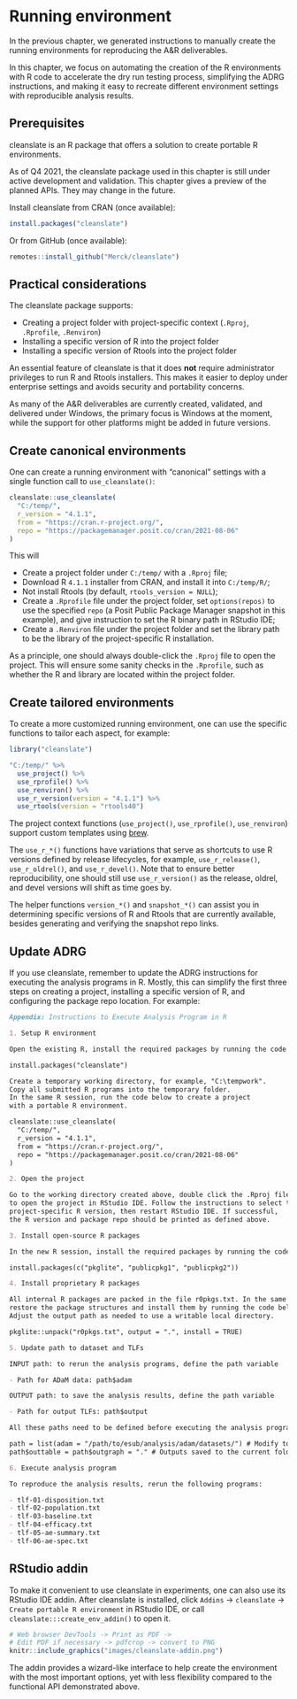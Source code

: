 # Running environment {#sec-running-environment}

In the previous chapter, we generated instructions to manually
create the running environments for reproducing the A&R deliverables.

In this chapter, we focus on automating the creation of
the R environments with R code to accelerate the dry run testing process,
simplifying the ADRG instructions, and making it easy to recreate
different environment settings with reproducible analysis results.

## Prerequisites

cleanslate is an R package that offers a solution to
create portable R environments.

::: {.callout-note}
As of Q4 2021, the cleanslate package used in this chapter
is still under active development and validation.
This chapter gives a preview of the planned APIs.
They may change in the future.
:::

Install cleanslate from CRAN (once available):

```r
install.packages("cleanslate")
```

Or from GitHub (once available):

```r
remotes::install_github("Merck/cleanslate")
```

## Practical considerations

The cleanslate package supports:

- Creating a project folder with project-specific context
  (`.Rproj`, `.Rprofile`, `.Renviron`)
- Installing a specific version of R into the project folder
- Installing a specific version of Rtools into the project folder

An essential feature of cleanslate is that it does **not** require
administrator privileges to run R and Rtools installers.
This makes it easier to deploy under enterprise settings
and avoids security and portability concerns.

As many of the A&R deliverables are currently created, validated, and delivered
under Windows, the primary focus is Windows at the moment,
while the support for other platforms might be added in future versions.

## Create canonical environments

One can create a running environment with "canonical" settings with a
single function call to `use_cleanslate()`:

```r
cleanslate::use_cleanslate(
  "C:/temp/",
  r_version = "4.1.1",
  from = "https://cran.r-project.org/",
  repo = "https://packagemanager.posit.co/cran/2021-08-06"
)
```

This will

- Create a project folder under `C:/temp/` with a `.Rproj` file;
- Download R `4.1.1` installer from CRAN, and install it into `C:/temp/R/`;
- Not install Rtools (by default, `rtools_version = NULL`);
- Create a `.Rprofile` file under the project folder, set `options(repos)`
  to use the specified `repo` (a Posit Public Package Manager snapshot in this example),
  and give instruction to set the R binary path in RStudio IDE;
- Create a `.Renviron` file under the project folder and set the
  library path to be the library of the project-specific R installation.

As a principle, one should always double-click the `.Rproj` file to
open the project.
This will ensure some sanity checks in the `.Rprofile`, such as whether the
R and library are located within the project folder.

## Create tailored environments

To create a more customized running environment, one can use the specific
functions to tailor each aspect, for example:

```r
library("cleanslate")

"C:/temp/" %>%
  use_project() %>%
  use_rprofile() %>%
  use_renviron() %>%
  use_r_version(version = "4.1.1") %>%
  use_rtools(version = "rtools40")
```

The project context functions
(`use_project()`, `use_rprofile()`, `use_renviron`) support custom templates
using [brew](https://cran.r-project.org/package=brew).

The `use_r_*()` functions have variations that serve as shortcuts
to use R versions defined by release lifecycles, for example,
`use_r_release()`, `use_r_oldrel()`, and `use_r_devel()`.
Note that to ensure better reproducibility, one should still use
`use_r_version()` as the release, oldrel, and devel versions will
shift as time goes by.

The helper functions `version_*()` and `snapshot_*()` can assist you
in determining specific versions of R and Rtools that are currently available,
besides generating and verifying the snapshot repo links.

## Update ADRG

If you use cleanslate, remember to update the ADRG instructions for
executing the analysis programs in R. Mostly, this can simplify
the first three steps on creating a project, installing a specific
version of R, and configuring the package repo location.
For example:

```markdown
Appendix: Instructions to Execute Analysis Program in R

1. Setup R environment

Open the existing R, install the required packages by running the code below.

install.packages("cleanslate")

Create a temporary working directory, for example, "C:\tempwork".
Copy all submitted R programs into the temporary folder.
In the same R session, run the code below to create a project
with a portable R environment.

cleanslate::use_cleanslate(
  "C:/temp/",
  r_version = "4.1.1",
  from = "https://cran.r-project.org/",
  repo = "https://packagemanager.posit.co/cran/2021-08-06"
)

2. Open the project

Go to the working directory created above, double click the .Rproj file
to open the project in RStudio IDE. Follow the instructions to select the
project-specific R version, then restart RStudio IDE. If successful,
the R version and package repo should be printed as defined above.

3. Install open-source R packages

In the new R session, install the required packages by running the code below.

install.packages(c("pkglite", "publicpkg1", "publicpkg2"))

4. Install proprietary R packages

All internal R packages are packed in the file r0pkgs.txt. In the same R session,
restore the package structures and install them by running the code below.
Adjust the output path as needed to use a writable local directory.

pkglite::unpack("r0pkgs.txt", output = ".", install = TRUE)

5. Update path to dataset and TLFs

INPUT path: to rerun the analysis programs, define the path variable

- Path for ADaM data: path$adam

OUTPUT path: to save the analysis results, define the path variable

- Path for output TLFs: path$output

All these paths need to be defined before executing the analysis program. For example:

path = list(adam = "/path/to/esub/analysis/adam/datasets/") # Modify to use actual location
path$outtable = path$outgraph = "." # Outputs saved to the current folder

6. Execute analysis program

To reproduce the analysis results, rerun the following programs:

- tlf-01-disposition.txt
- tlf-02-population.txt
- tlf-03-baseline.txt
- tlf-04-efficacy.txt
- tlf-05-ae-summary.txt
- tlf-06-ae-spec.txt
```

## RStudio addin

To make it convenient to use cleanslate in experiments,
one can also use its RStudio IDE addin. After cleanslate
is installed, click `Addins` -> `cleanslate` -> `Create portable R environment`
in RStudio IDE, or call `cleanslate:::create_env_addin()` to open it.

```r
# Web browser DevTools -> Print as PDF ->
# Edit PDF if necessary -> pdfcrop -> convert to PNG
knitr::include_graphics("images/cleanslate-addin.png")
```

The addin provides a wizard-like interface to help create the environment
with the most important options, yet with less flexibility compared
to the functional API demonstrated above.
